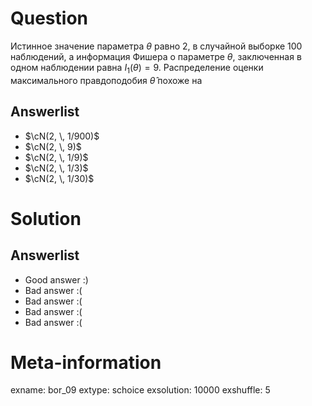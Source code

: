 Question
========
  
Истинное значение параметра $\theta$ равно $2$, в случайной выборке 100 наблюдений, а информация Фишера о параметре $\theta$, заключенная в одном наблюдении равна $I_1(\theta) = 9$.
Распределение оценки максимального правдоподобия $\hat{\theta}$ похоже на

Answerlist
----------

* $\cN(2, \, 1/900)$
* $\cN(2, \, 9)$
* $\cN(2, \, 1/9)$
* $\cN(2, \, 1/3)$
* $\cN(2, \, 1/30)$



Solution
========
  
Answerlist
----------
*  Good answer :)
*  Bad answer :(
*  Bad answer :(
*  Bad answer :(
*  Bad answer :(
        
Meta-information
================
exname: bor_09
extype: schoice
exsolution: 10000
exshuffle: 5